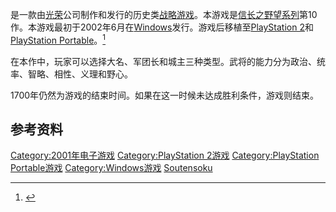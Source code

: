 {{NoteTA
| G1=Games
}}

{{vgname|信长之野望·苍天录|ja=信長の野望・蒼天録}}是一款由[[光榮公司|光荣]]公司制作和发行的历史类[[战略游戏|战略游戏]]。本游戏是[[信长之野望系列|信长之野望系列]]第10作。本游戏最初于2002年6月在[[Windows|Windows]]发行。游戏后移植至[[PlayStation_2|PlayStation 2]]和[[PlayStation_Portable|PlayStation Portable]]。<ref name="gamefaqs">{{cite web| url = http://www.gamefaqs.com/ps2/568129-nobunaga-no-yabou-ranseiki/data| title = Release information| publisher = [[GameFAQs|GameFAQs]]| date = | accessdate = 2016-01-25| archive-date = 2017-02-12| archive-url = https://web.archive.org/web/20170212040148/http://www.gamefaqs.com/ps2/568129-nobunaga-no-yabou-ranseiki/data| dead-url = no}}</ref>

在本作中，玩家可以选择大名、军团长和城主三种类型。武将的能力分为政治、统率、智略、相性、义理和野心。

1700年仍然为游戏的结束时间。如果在这一时候未达成胜利条件，游戏则结束。

== 参考资料 ==
{{Reflist}}

{{信长之野望系列}}

{{DEFAULTSORT:Nobunaka no Yabou Soutensoku}}
[[Category:2001年电子游戏|Category:2001年电子游戏]]
[[Category:PlayStation_2游戏|Category:PlayStation 2游戏]]
[[Category:PlayStation_Portable游戏|Category:PlayStation Portable游戏]]
[[Category:Windows游戏|Category:Windows游戏]]
[[Category:信長之野望系列|Soutensoku]]

{{KoeiTecmo-stub}}
{{strategy-videogame-stub}}
